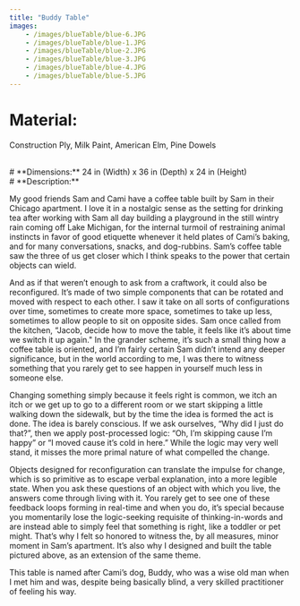 ```yaml
---
title: "Buddy Table" 
images: 
    - /images/blueTable/blue-6.JPG
    - /images/blueTable/blue-1.JPG
    - /images/blueTable/blue-2.JPG
    - /images/blueTable/blue-3.JPG
    - /images/blueTable/blue-4.JPG
    - /images/blueTable/blue-5.JPG 
---
```

# **Material:** 
Construction Ply, Milk Paint, American Elm, Pine Dowels  

<br />
# **Dimensions:** 
24 in (Width) x 36 in (Depth) x 24 in (Height)

<br />
# **Description:**  

My good friends Sam and Cami have a coffee table built by Sam in their Chicago apartment. I love it in a nostalgic sense as the setting for drinking tea after working with Sam all day building a playground in the still wintry rain coming off Lake Michigan, for the internal turmoil of restraining animal instincts in favor of good etiquette whenever it held plates of Cami’s baking, and for many conversations, snacks, and dog-rubbins. Sam’s coffee table saw the three of us get closer which I think speaks to the power that certain objects can wield. 

And as if that weren’t enough to ask from a craftwork, it could also be reconfigured. It’s made of two simple components that can be rotated and moved with respect to each other. I saw it take on all sorts of configurations over time, sometimes to create more space, sometimes to take up less, sometimes to allow people to sit on opposite sides. Sam once called from the kitchen, “Jacob, decide how to move the table, it feels like it’s about time we switch it up again." In the grander scheme, it’s such a small thing how a coffee table is oriented, and I’m fairly certain Sam didn’t intend any deeper significance, but in the world according to me, I was there to witness something that you rarely get to see happen in yourself much less in someone else. 

Changing something simply because it feels right is common, we itch an itch or we get up to go to a different room or we start skipping a little walking down the sidewalk, but by the time the idea is formed the act is done. The idea is barely conscious. If we ask ourselves, “Why did I just do that?”, then we apply post-processed logic: “Oh, I’m skipping cause I’m happy” or “I moved cause it’s cold in here.” While the logic may very well stand, it misses the more primal nature of what compelled the change.

Objects designed for reconfiguration can translate the impulse for change, which is so primitive as to escape verbal explanation, into a more legible state. When you ask these questions of an object with which you live, the answers come through living with it. You rarely get to see one of these feedback loops forming in real-time and when you do, it’s special because you momentarily lose the logic-seeking requisite of thinking-in-words and are instead able to simply feel that something is right, like a toddler or pet might. That’s why I felt so honored to witness the, by all measures, minor moment in Sam’s apartment. It’s also why I designed and built the table pictured above, as an extension of the same theme.

This table is named after Cami’s dog, Buddy, who was a wise old man when I met him and was, despite being basically blind, a very skilled practitioner of feeling his way. 

